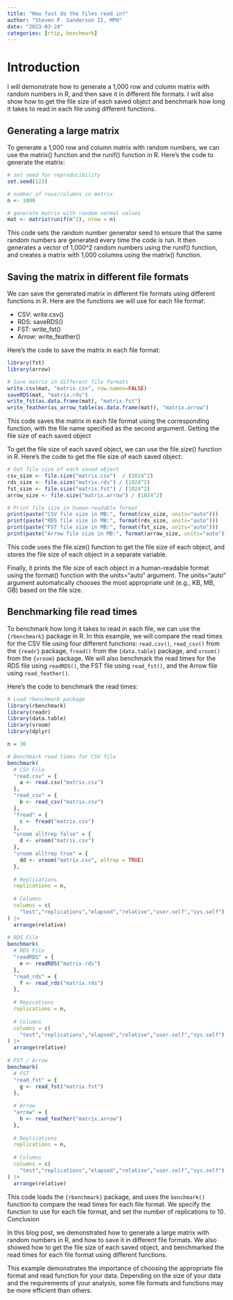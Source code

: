 ```yaml
---
title: "How fast do the files read in?"
author: "Steven P. Sanderson II, MPH"
date: "2023-03-24"
categories: [rtip, benchmark]
---
```


# Introduction

I will demonstrate how to generate a 1,000 row and column matrix with random numbers in R, and then save it in different file formats. I will also show how to get the file size of each saved object and benchmark how long it takes to read in each file using different functions.

## Generating a large matrix

To generate a 1,000 row and column matrix with random numbers, we can use the matrix() function and the runif() function in R. Here's the code to generate the matrix:

```r
# set seed for reproducibility
set.seed(123)

# number of rows/columns in matrix
n <- 1000

# generate matrix with random normal values
mat <- matrix(runif(n^2), nrow = n) 
```

This code sets the random number generator seed to ensure that the same random numbers are generated every time the code is run. It then generates a vector of 1,000^2 random numbers using the runif() function, and creates a matrix with 1,000 columns using the matrix() function.

## Saving the matrix in different file formats

We can save the generated matrix in different file formats using different functions in R. Here are the functions we will use for each file format:

*    CSV: write.csv()
*    RDS: saveRDS()
*    FST: write_fst()
*    Arrow: write_feather()

Here's the code to save the matrix in each file format:

```r
library(fst)
library(arrow)

# Save matrix in different file formats
write.csv(mat, "matrix.csv", row.names=FALSE)
saveRDS(mat, "matrix.rds")
write_fst(as.data.frame(mat), "matrix.fst")
write_feather(as_arrow_table(as.data.frame(mat)), "matrix.arrow")
```

This code saves the matrix in each file format using the corresponding function, with the file name specified as the second argument.
Getting the file size of each saved object

To get the file size of each saved object, we can use the file.size() function in R. Here's the code to get the file size of each saved object:

```r
# Get file size of each saved object
csv_size <- file.size("matrix.csv")  / (1024^2)
rds_size <- file.size("matrix.rds") / (1024^2)
fst_size <- file.size("matrix.fst") / (1024^2)
arrow_size <- file.size("matrix.arrow") / (1024^2)

# Print file size in human-readable format
print(paste("CSV file size in MB:", format(csv_size, units="auto")))
print(paste("RDS file size in MB:", format(rds_size, units="auto")))
print(paste("FST file size in MB:", format(fst_size, units="auto")))
print(paste("Arrow file size in MB:", format(arrow_size, units="auto")))
```

This code uses the file.size() function to get the file size of each object, and stores the file size of each object in a separate variable.

Finally, it prints the file size of each object in a human-readable format using the format() function with the units="auto" argument. The units="auto" argument automatically chooses the most appropriate unit (e.g., KB, MB, GB) based on the file size.

## Benchmarking file read times

To benchmark how long it takes to read in each file, we can use the `{rbenchmark}` package in R. In this example, we will compare the read times for the CSV file using four different functions: `read.csv()`, `read_csv()` from the `{readr}` package, `fread()` from the `{data.table}` package, and `vroom()` from the `{vroom}` package. We will also benchmark the read times for the RDS file using `readRDS()`, the FST file using `read_fst()`, and the Arrow file using `read_feather()`.

Here's the code to benchmark the read times:

```r
# Load rbenchmark package
library(rbenchmark)
library(readr)
library(data.table)
library(vroom)
library(dplyr)

n = 30

# Benchmark read times for CSV file
benchmark(
  # CSV File
  "read.csv" = {
    a <- read.csv("matrix.csv")
  },
  "read_csv" = {
    b <- read_csv("matrix.csv")
  },
  "fread" = {
    c <- fread("matrix.csv")
  },
  "vroom alltrep false" = {
    d <- vroom("matrix.csv")
  },
  "vroom alltrep true" = {
    dd <- vroom("matrix.csv", altrep = TRUE)
  },
  
  # Replications
  replications = n,
  
  # Columns
  columns = c(
    "test","replications","elapsed","relative","user.self","sys.self")
) |>
  arrange(relative)
  
# RDS File
benchmark(
  # RDS File
  "readRDS" = {
    e <- readRDS("matrix.rds")
  },
  "read_rds" = {
    f <- read_rds("matrix.rds")
  },
  
  # Repications
  replications = n,
  
  # Columns
  columns = c(
    "test","replications","elapsed","relative","user.self","sys.self")
) |>
  arrange(relative)
  
# FST / Arrow
benchmark(
  # FST
  "read_fst" = {
    g <- read_fst("matrix.fst")
  },
  
  # Arrow
  "arrow" = {
    h <- read_feather("matrix.arrow")
  },
  
  # Replications
  replications = n,
  
  # Columns
  columns = c(
    "test","replications","elapsed","relative","user.self","sys.self")
) |>
  arrange(relative)
```

This code loads the `{rbenchmark}` package, and uses the `benchmark()` function to compare the read times for each file format. We specify the function to use for each file format, and set the number of replications to 10.
Conclusion

In this blog post, we demonstrated how to generate a large matrix with random numbers in R, and how to save it in different file formats. We also showed how to get the file size of each saved object, and benchmarked the read times for each file format using different functions.

This example demonstrates the importance of choosing the appropriate file format and read function for your data. Depending on the size of your data and the requirements of your analysis, some file formats and functions may be more efficient than others.